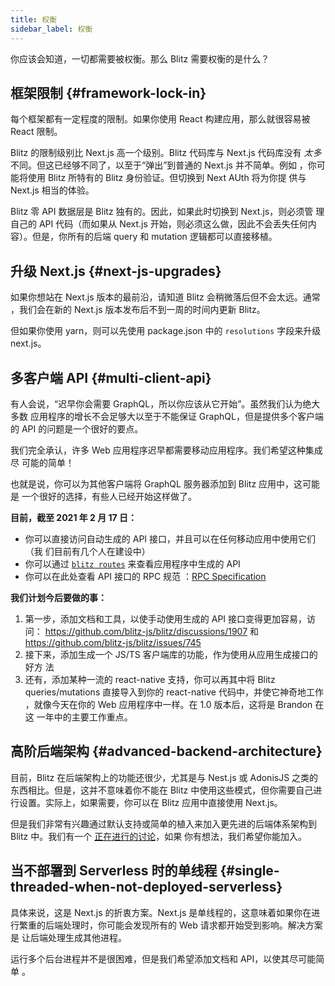 ```yaml
---
title: 权衡
sidebar_label: 权衡
---
```


你应该会知道，一切都需要被权衡。那么 Blitz 需要权衡的是什么？

## 框架限制 {#framework-lock-in}

每个框架都有一定程度的限制。如果你使用 React 构建应用，那么就很容易被
React 限制。

Blitz 的限制级别比 Next.js 高一个级别。Blitz 代码库与 Next.js 代码库没有
_太多_ 不同。但这已经够不同了，以至于“弹出”到普通的 Next.js 并不简单。例如
，你可能将使用 Blitz 所特有的 Blitz 身份验证。但切换到 Next AUth 将为你提
供与 Next.js 相当的体验。

Blitz 零 API 数据层是 Blitz 独有的。因此，如果此时切换到 Next.js，则必须管
理自己的 API 代码（而如果从 Next.js 开始，则必须这么做，因此不会丢失任何内
容）。但是，你所有的后端 query 和 mutation 逻辑都可以直接移植。

## 升级 Next.js {#next-js-upgrades}

如果你想站在 Next.js 版本的最前沿，请知道 Blitz 会稍微落后但不会太远。通常
，我们会在新的 Next.js 版本发布后不到一周的时间内更新 Blitz。

但如果你使用 yarn，则可以先使用 package.json 中的 `resolutions` 字段来升级
next.js。

## 多客户端 API {#multi-client-api}

有人会说，“迟早你会需要 GraphQL，所以你应该从它开始”。虽然我们认为绝大多数
应用程序的增长不会足够大以至于不能保证 GraphQL，但是提供多个客户端的 API
的问题是一个很好的要点。

我们完全承认，许多 Web 应用程序迟早都需要移动应用程序。我们希望这种集成尽
可能的简单！

也就是说，你可以为其他客户端将 GraphQL 服务器添加到 Blitz 应用中，这可能是
一个很好的选择，有些人已经开始这样做了。

**目前，截至 2021 年 2 月 17 日：**

- 你可以直接访问自动生成的 API 接口，并且可以在任何移动应用中使用它们（我
  们目前有几个人在建设中）
- 你可以通过 [`blitz routes`](./cli-routes) 来查看应用程序中生成的 API
- 你可以在此处查看 API 接口的 RPC 规范
  ：[RPC Specification](./rpc-specification)

**我们计划今后要做的事：**

1. 第一步，添加文档和工具，以使手动使用生成的 API 接口变得更加容易，访问：
   https://github.com/blitz-js/blitz/discussions/1907 和
   https://github.com/blitz-js/blitz/issues/745
2. 接下来，添加生成一个 JS/TS 客户端库的功能，作为使用从应用生成接口的好方
   法
3. 还有，添加某种一流的 react-native 支持，你可以再其中将 Blitz
   queries/mutations 直接导入到你的 react-native 代码中，并使它神奇地工作
   ，就像今天在你的 Web 应用程序中一样。在 1.0 版本后，这将是 Brandon 在这
   一年中的主要工作重点。

## 高阶后端架构 {#advanced-backend-architecture}

目前，Blitz 在后端架构上的功能还很少，尤其是与 Nest.js 或 AdonisJS 之类的
东西相比。但是，这并不意味着你不能在 Blitz 中使用这些模式，但你需要自己进
行设置。实际上，如果需要，你可以在 Blitz 应用中直接使用 Next.js。

但是我们非常有兴趣通过默认支持或简单的植入来加入更先进的后端体系架构到
Blitz 中。我们有一个
[正在进行的讨论](https://github.com/blitz-js/blitz/discussions/1841)，如果
你有想法，我们希望你能加入。

## 当不部署到 Serverless 时的单线程 {#single-threaded-when-not-deployed-serverless}

具体来说，这是 Next.js 的折衷方案。Next.js 是单线程的，这意味着如果你在进
行繁重的后端处理时，你可能会发现所有的 Web 请求都开始受到影响。解决方案是
让后端处理生成其他进程。

运行多个后台进程并不是很困难，但是我们希望添加文档和 API，以使其尽可能简单
。
